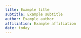 ```yaml
---
title: Example title
subtitle: Example subtitle
author: Example author
affiliation: Example affiliation
date: today
---
```



```r

```